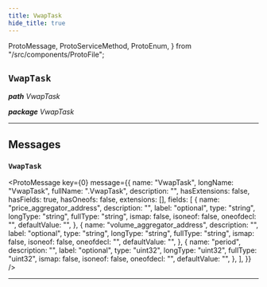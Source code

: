 ```yaml
---
title: VwapTask
hide_title: true
---
```


  ProtoMessage,
  ProtoServiceMethod,
  ProtoEnum,
} from "/src/components/ProtoFile";

## `VwapTask`

_**path** VwapTask_

_**package** VwapTask_

---

## Messages

### `VwapTask`

<ProtoMessage
  key={0}
  message={{
    name: "VwapTask",
    longName: "VwapTask",
    fullName: ".VwapTask",
    description: "",
    hasExtensions: false,
    hasFields: true,
    hasOneofs: false,
    extensions: [],
    fields: [
      {
        name: "price_aggregator_address",
        description: "",
        label: "optional",
        type: "string",
        longType: "string",
        fullType: "string",
        ismap: false,
        isoneof: false,
        oneofdecl: "",
        defaultValue: "",
      },
      {
        name: "volume_aggregator_address",
        description: "",
        label: "optional",
        type: "string",
        longType: "string",
        fullType: "string",
        ismap: false,
        isoneof: false,
        oneofdecl: "",
        defaultValue: "",
      },
      {
        name: "period",
        description: "",
        label: "optional",
        type: "uint32",
        longType: "uint32",
        fullType: "uint32",
        ismap: false,
        isoneof: false,
        oneofdecl: "",
        defaultValue: "",
      },
    ],
  }}
/>

---
